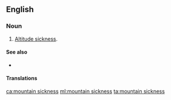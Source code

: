 ==English==

===Noun===
{{en-noun|head=[[mountain]] [[sickness]]|-}}

# {{context|medicine|lang=en}} [[altitude sickness|Altitude sickness]].

====See also====
*{{pedia|Altitude sickness}}

====Translations====
{{trans-see|altitude sickness}}

[[ca:mountain sickness]]
[[ml:mountain sickness]]
[[ta:mountain sickness]]